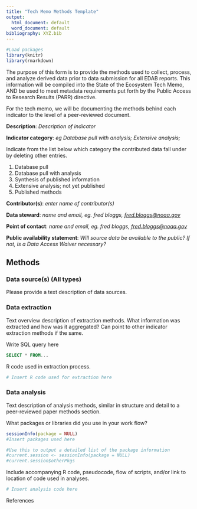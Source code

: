 ```yaml
---
title: "Tech Memo Methods Template"
output:
  html_document: default
  word_document: default
bibliography: XYZ.bib
---
```

<!-- STOP!!!!! INSERT THE FILE NAME OF YOUR .bib BIBLIOGRAPHY ABOVE.--> 

```r

#Load packages
library(knitr)
library(rmarkdown)

```

The purpose of this form is to provide the methods used to collect, process, and analyze derived data prior to data submission for all EDAB reports. This information will be compiled into the State of the Ecosystem Tech Memo, AND be used to meet metadata requirements put forth by the Public Access to Research Results (PARR) directive. 

For the tech memo, we will be documenting the methods behind each indicator to the level of a peer-reviewed document.

**Description**: *Description of indicator*

**Indicator category**: *eg Database pull with analysis; Extensive analysis; * 

Indicate from the list below which category the contributed data fall under by deleting other entries.

1. Database pull
2. Database pull with analysis
3. Synthesis of published information
4. Extensive analysis; not yet published
5. Published methods

**Contributor(s)**: *enter name of contributor(s)*
  
**Data steward**: *name and email, eg. fred bloggs, <fred.bloggs@noaa.gov>*
  
**Point of contact**: *name and email, eg. fred bloggs, <fred.bloggs@noaa.gov>*
  
**Public availability statement**: *Will source data be available to the public? If not, is a Data Access Waiver necessary?*


## Methods


### Data source(s) (All types)
Please provide a text description of data sources. 



### Data extraction 
Text overview description of extraction methods. What information was extracted and how was it aggregated? Can point to other indicator extraction methods if the same.



Write SQL query here
```sql
SELECT * FROM...
```

R code used in extraction process.
```r
# Insert R code used for extraction here
```

### Data analysis
Text description of analysis methods, similar in structure and detail to a peer-reviewed paper methods section.






What packages or libraries did you use in your work flow?
```r
sessionInfo(package = NULL)
#Insert packages used here

#Use this to output a detailed list of the package information
#current.session <- sessionInfo(package = NULL)
#current.session$otherPkgs
```


Include accompanying R code, pseudocode, flow of scripts, and/or link to location of code used in analyses.
```r
# Insert analysis code here
```



References
<!-- References must be submitted in BibTeX format. When compiling this document, they will appear in this section. There is no need to write them out here. Don't forget to include the name of your .bib file in the YAML header (fill in XYZ.bib in YAML header)!!!!!--> 






